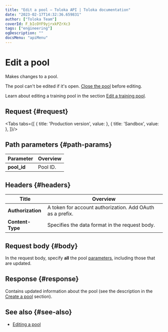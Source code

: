```yaml
---
title: "Edit a pool — Toloka API | Toloka documentation"
date: "2023-02-17T14:32:36.659831"
author: ["Toloka Team"]
coverId: F_bIcOYF9yjrxkPZrXc3
tags: ["engineering"]
ogDescription: ""
docsMenu: "apiMenu"
---
```



# Edit a pool

<Announce/>

Makes changes to a pool.

The pool can't be edited if it's open. [Close the pool](/docs-new/api/close-pool-for-update) before editing.

<Note mode="note" title="Note">

Learn about editing a training pool in the section [Edit a training pool](/docs-new/api/edit-training).

</Note>

## Request {#request}

<Tabs tabs={[
  { title: 'Production version', value: <EditPoolList1/> },
  { title: 'Sandbox', value: <EditPoolList2/> },
]}/>

## Path parameters {#path-params}

Parameter | Overview
----- | -----
**pool_id** | Pool ID.

## Headers {#headers}

Title | Overview
----- | -----
**Authorization** | A token for account authorization. Add OAuth as a prefix.
**Content-Type** | Specifies the data format in the request body.

## Request body {#body}

In the request body, specify **all** the pool [parameters](/docs-new/api/create-pool#pool-param), including those that are updated.

## Response {#response}

Contains updated information about the pool (see the description in the [Create a pool](/docs-new/api/create-pool#response) section).

## See also {#see-also}

- [Editing a pool](/docs-new/guide/pool-edit)

<ContactGuideSupport/>